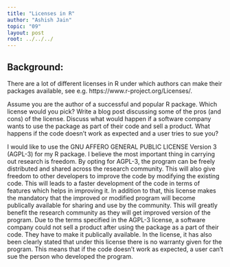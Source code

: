 ```yaml
---
title: "Licenses in R"
author: "Ashish Jain"
topic: "09"
layout: post
root: ../../../
---
```


## Background:

There are a lot of different licenses in R under which authors can make their packages available, see e.g. https://www.r-project.org/Licenses/. 

Assume you are the author of a successful and popular R package. Which license would you pick? Write a blog post discussing some of the pros (and cons) of the license. Discuss what would happen if a software company wants to use the package as part of their code and sell a product. What happens if the code doesn't work as expected and a user tries to sue you?

I would like to use the GNU AFFERO GENERAL PUBLIC LICENSE Version 3 (AGPL-3) for my R package. I believe the most important thing in carrying out research is freedom. By opting for AGPL-3, the program can be freely distributed and shared across the research community. This will also give freedom to other developers to improve the code by modifying the existing code. This will leads to a faster development of the code in terms of features which helps in improving it. In addition to that, this license makes the mandatory that the improved or modified program will become publically available for sharing and use by the community. This will greatly benefit the research community as they will get improved version of the program.
Due to the terms specified in the AGPL-3 license, a software company could not sell a product after using the package as a part of their code. They have to make it publically available. In the license, it has also been clearly stated that under this license there is no warranty given for the program. This means that if the code doesn't work as expected, a user can't sue the person who developed the program.
